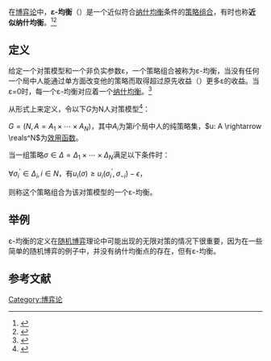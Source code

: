 {{NoteTA
|G1=博弈论
}}
{{lowercase}}
在[[博弈论|博弈论]]中，'''ε-均衡'''（{{lang|en|Epsilon-Equilibrium}}）是一个近似符合[[纳什均衡|纳什均衡]]条件的[[策略|策略组合]]，有时也称'''近似纳什均衡'''。<ref>{{cite book | last2=Shoham | first2=Yoav | last1=Leyton-Brown | first1=Kevin | title=Essentials of Game Theory: A Concise, Multidisciplinary Introduction | publisher=Morgan & Claypool Publishers | isbn=978-1-598-29593-1 | url=http://www.gtessentials.org | year=2008 | location=San Rafael, CA | access-date=2021-02-10 | archive-date=2019-04-10 | archive-url=https://web.archive.org/web/20190410215037/http://www.gtessentials.org/ | dead-url=no }}</ref><ref>{{cite book | author= 徐渝 | title=《对策论（下册）》 | publisher=清华大学出版社 | isbn=9787302104551 | year=2005 | location=北京}}</ref>

== 定义 ==

给定一个对策模型和一个非负实参数ε，一个策略组合被称为ε-均衡，当没有任何一个局中人能通过单方面改变他的策略而取得超过原先收益（{{lang|en|Payoff}}）更多ε的收益。当ε=0时，每一个ε-均衡对应着一个[[纳什均衡|纳什均衡]]。<ref>{{cite book | last1=Shoham | first1=Yoav | last2=Leyton-Brown | first2=Kevin | title=Multiagent Systems: Algorithmic, Game-Theoretic, and Logical Foundations | publisher=Cambridge University Press | isbn=978-0-521-89943-7 | url=http://www.masfoundations.org | year=2009 | location=New York | access-date=2021-02-10 | archive-date=2011-05-01 | archive-url=https://web.archive.org/web/20110501210249/http://www.masfoundations.org/ | dead-url=no }}</ref>

从形式上来定义，令以下<math>G</math>为N人对策模型<ref>{{cite journal|author=S.H. Tijs | title=Nash equilibria for noncooperative n-person games in normal form | journal= ''SIAM Review'' | number=23 | page=225-237| year=1981}}</ref>：

<math>G=(N,A=A_1\times\cdots\times A_N)</math>，其中<math>A_i</math>为第<math>i</math>个局中人的纯策略集，<math>u: A \rightarrow \reals^N</math>为[[效用|效用函数]]。

当一组策略<math>\sigma \in \Delta = \Delta_1 \times \cdots \times \Delta_N</math>满足以下条件时：

<math>\forall \sigma_i^' \in \Delta_i, i \in N</math>，有<math>u_i(\sigma)\geq u_i(\sigma_i^',\sigma_{-i})-\epsilon </math>，

则称这个策略组合为该对策模型的一个ε-均衡。

== 举例 ==

ε-均衡的定义在[[随机博弈|随机博弈]]理论中可能出现的无限对策的情况下很重要，因为在一些简单的随机博弈的例子中，并没有纳什均衡点的存在，但有ε-均衡。

== 参考文献 ==

{{reflist}}


{{博弈论}}

[[Category:博弈论|Category:博弈论]]